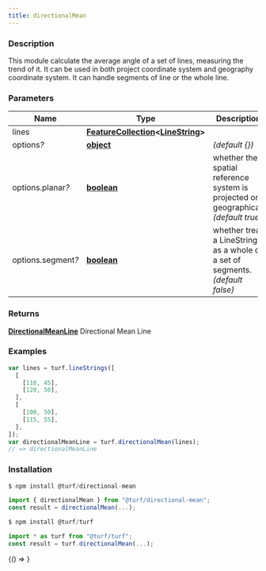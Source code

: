```yaml
---
title: directionalMean
---
```



### Description

This module calculate the average angle of a set of lines, measuring the trend of it.
It can be used in both project coordinate system and geography coordinate system.
It can handle segments of line or the whole line.

### Parameters

| Name                    | Type                                                                                                                                            | Description                                                                         |
| ----------------------- | ----------------------------------------------------------------------------------------------------------------------------------------------- | ----------------------------------------------------------------------------------- |
| lines                   | **[FeatureCollection](https://tools.ietf.org/html/rfc7946#section-3.3)&lt;[LineString](https://tools.ietf.org/html/rfc7946#section-3.1.4)&gt;** |                                                                                     |
| options<i>?</i>         | **[object](https://developer.mozilla.org/docs/Web/JavaScript/Reference/Global_Objects/Object)**                                                 | _(default &#123;&#125;)_                                                            |
| options.planar<i>?</i>  | **[boolean](https://developer.mozilla.org/docs/Web/JavaScript/Reference/Global_Objects/Boolean)**                                               | whether the spatial reference system is projected or geographical. _(default true)_ |
| options.segment<i>?</i> | **[boolean](https://developer.mozilla.org/docs/Web/JavaScript/Reference/Global_Objects/Boolean)**                                               | whether treat a LineString as a whole or a set of segments. _(default false)_       |

### Returns

**[DirectionalMeanLine](docs/api/types/DirectionalMeanLine.mdx)** Directional Mean Line

### Examples

```javascript
var lines = turf.lineStrings([
  [
    [110, 45],
    [120, 50],
  ],
  [
    [100, 50],
    [115, 55],
  ],
]);
var directionalMeanLine = turf.directionalMean(lines);
// => directionalMeanLine
```

### Installation

```javascript
$ npm install @turf/directional-mean

import { directionalMean } from "@turf/directional-mean";
const result = directionalMean(...);
```

```javascript
$ npm install @turf/turf

import * as turf from "@turf/turf";
const result = turf.directionalMean(...);
```

<!-- Expose turf as global var for experimenting in the browser console -->

<BrowserOnly>{() => <WindowTurfGlobal turf={turf} />}</BrowserOnly>
